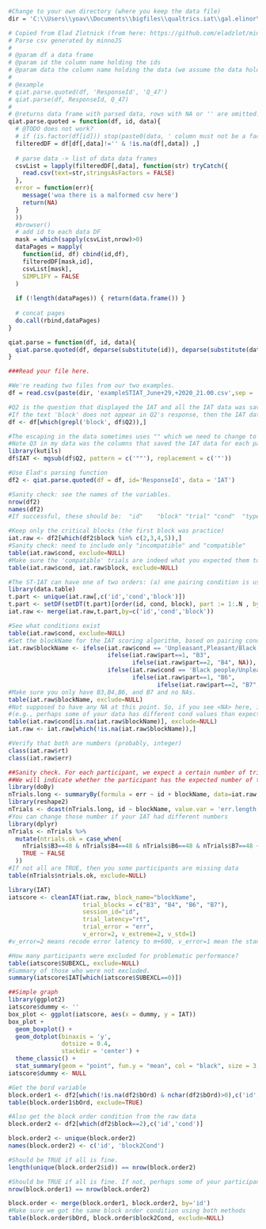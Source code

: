 ```r
#Change to your own directory (where you keep the data file)
dir = 'C:\\Users\\yoav\\Documents\\bigfiles\\qualtrics.iat\\gal.elinor\\raw'
```

```r
# Copied from Elad Zlotnick (from here: https://github.com/eladzlot/minnojs-qiat/blob/master/qiat.R)
# Parse csv generated by minnoJS
#
# @param df a data frame
# @param id the column name holding the ids
# @param data the column name holding the data (we assume the data holds an array of unnested objects)
#
# @example
# qiat.parse.quoted(df, 'ResponseId', 'Q_47')
# qiat.parse(df, ResponseId, Q_47)
#
# @returns data frame with parsed data, rows with NA or '' are omitted.
qiat.parse.quoted = function(df, id, data){
  # @TODO does not work?
  # if (is.factor(df[id])) stop(paste0(data, ' column must not be a factor'))
  filteredDF = df[df[,data]!='' & !is.na(df[,data]) ,]
  
  # parse data -> list of data data frames
  csvList = lapply(filteredDF[,data], function(str) tryCatch({
    read.csv(text=str,stringsAsFactors = FALSE)
  },
  error = function(err){
    message('woa there is a malformed csv here')
    return(NA)
  }
  ))
  #browser()
  # add id to each data DF
  mask = which(sapply(csvList,nrow)>0)
  dataPages = mapply(
    function(id, df) cbind(id,df),
    filteredDF[mask,id],
    csvList[mask],
    SIMPLIFY = FALSE
  )
  
  if (!length(dataPages)) { return(data.frame()) }
  
  # concat pages
  do.call(rbind,dataPages)
}

qiat.parse = function(df, id, data){
  qiat.parse.quoted(df, deparse(substitute(id)), deparse(substitute(data)))
}
```

```r
###Read your file here.

#We're reading two files from our two examples.
df = read.csv(paste(dir, 'exampleSTIAT_June+29,+2020_21.00.csv',sep = '\\'))
```

```r

#Q2 is the question that displayed the IAT and all the IAT data was saved under Q2.
#If the text 'block' does not appear in Q2's response, then the IAT data were not saved in that question. Somehow, the IAT was not completed, or perhaps this is from an earlier stage before your IAT was setup correctly.
df <- df[which(grepl('block', df$Q2)),]
```



```r
#The escaping in the data sometimes uses "" which we need to change to " for the parsing.
#Note Q3 in my data was the columns that saved the IAT data for each participant. It might have a different name in your data. 
library(kutils)
df$IAT <- mgsub(df$Q2, pattern = c('""'), replacement = c('"'))
```

```r
#Use Elad's parsing function
df2 <- qiat.parse.quoted(df = df, id='ResponseId', data = 'IAT')
```

```r
#Sanity check: see the names of the variables.
nrow(df2)
names(df2)
#If successful, these should be:  "id"    "block" "trial" "cond"  "type"  "cat"   "stim"  "resp"  "err"   "rt"    "d"     "fb"    "bOrd" 
```


```r
#Keep only the critical blocks (the first block was practice)
iat.raw <- df2[which(df2$block %in% c(2,3,4,5)),]
#Sanity check: need to include only "incompatible" and "compatible"
table(iat.raw$cond, exclude=NULL)
#Make sure the 'compatible' trials are indeed what you expected them to be.
table(iat.raw$cond, iat.raw$block, exclude=NULL)
```

```r
#The ST-IAT can have one of two orders: (a) one pairing condition is used in blocks 2 and 3 and one in block 4 and 5; (b) one pairing is used in blocks 2 and 4 and the other in blocks 3 and 5. So, we're going to create our own "part" variable, to separate each pairing condition to two parts, so that we could use the IAT's clean-IAT function easily.
library(data.table)
t.part <- unique(iat.raw[,c('id','cond','block')])
t.part <- setDF(setDT(t.part)[order(id, cond, block), part := 1:.N , by = c("id", "cond") ])
iat.raw <- merge(iat.raw,t.part,by=c('id','cond','block'))
```


```r
#See what conditions exist
table(iat.raw$cond, exclude=NULL)
#Set the blockName for the IAT scoring algorithm, based on pairing condition ('cond') and
iat.raw$blockName <- ifelse(iat.raw$cond == 'Unpleasant,Pleasant/Black people', 
                            ifelse(iat.raw$part==1, "B3", 
                                   ifelse(iat.raw$part==2, "B4", NA)), 
                            ifelse(iat.raw$cond == 'Black people/Unpleasant,Pleasant', 
                                   ifelse(iat.raw$part==1, "B6", 
                                          ifelse(iat.raw$part==2, "B7", NA)), NA))
#Make sure you only have B3,B4,B6, and B7 and no NAs.
table(iat.raw$blockName, exclude=NULL)
#Not supposed to have any NA at this point. So, if you see <NA> here, investigate why 
#(e.g., perhaps some of your data has different cond values than expected, if you changed the cond after running a few participants)
table(iat.raw$cond[is.na(iat.raw$blockName)], exclude=NULL)
iat.raw <- iat.raw[which(!is.na(iat.raw$blockName)),]
```

```r
#Verify that both are numbers (probably, integer)
class(iat.raw$rt)
class(iat.raw$err)
```

```r
##Sanity check. For each participant, we expect a certain number of trials for in each block. 
##We will indicate whether the participant has the expected number of trials within each of the critical block.
library(doBy)
nTrials.long <- summaryBy(formula = err ~ id + blockName, data=iat.raw, FUN = length)
library(reshape2)
nTrials <- dcast(nTrials.long, id ~ blockName, value.var = 'err.length')
#You can change those number if your IAT had different numbers
library(dplyr)
nTrials <- nTrials %>% 
  mutate(ntrials.ok = case_when(
    nTrials$B3==48 & nTrials$B4==48 & nTrials$B6==48 & nTrials$B7==48 ~ TRUE,
    TRUE ~ FALSE
  ))
#If not all are TRUE, then you some participants are missing data
table(nTrials$ntrials.ok, exclude=NULL)
```

```r
library(IAT)
iatscore <- cleanIAT(iat.raw, block_name="blockName", 
                     trial_blocks = c("B3", "B4", "B6", "B7"), 
                     session_id="id", 
                     trial_latency="rt",
                     trial_error = "err", 
                     v_error=2, v_extreme=2, v_std=1) 
#v_error=2 means recode error latency to m+600, v_error=1 mean the standard (onset of stimuli until the correct response is pressed). v_extreme=2(current standard)=delete trial latencies < 400ms. v_std=1 (current standard), block SD is performed including error trials 

#How many participants were excluded for problematic performance?
table(iatscore$SUBEXCL, exclude=NULL)
#Summary of those who were not excluded.
summary(iatscore$IAT[which(iatscore$SUBEXCL==0)])
```

```r
##Simple graph
library(ggplot2)
iatscore$dummy <- ''
box_plot <- ggplot(iatscore, aes(x = dummy, y = IAT))
box_plot +
  geom_boxplot() +
  geom_dotplot(binaxis = 'y',
               dotsize = 0.4,
               stackdir = 'center') +
  theme_classic() + 
  stat_summary(geom = "point", fun.y = "mean", col = "black", size = 3, shape = 24, fill = "grey")
iatscore$dummy <- NULL
```

```r
#Get the bord variable
block.order1 <- df2[which(!is.na(df2$bOrd) & nchar(df2$bOrd)>0),c('id', 'bOrd')]
table(block.order1$bOrd, exclude=TRUE)

#Also get the block order condition from the raw data
block.order2 <- df2[which(df2$block==2),c('id','cond')]

block.order2 <- unique(block.order2)
names(block.order2) <- c('id', 'block2Cond')

#Should be TRUE if all is fine.
length(unique(block.order2$id)) == nrow(block.order2)

#Should be TRUE if all is fine. If not, perhaps some of your participants did not save all their trials.
nrow(block.order1) == nrow(block.order2)

block.order <- merge(block.order1, block.order2, by='id')
#Make sure we got the same block order condition using both methods
table(block.order$bOrd, block.order$block2Cond, exclude=NULL)
```
